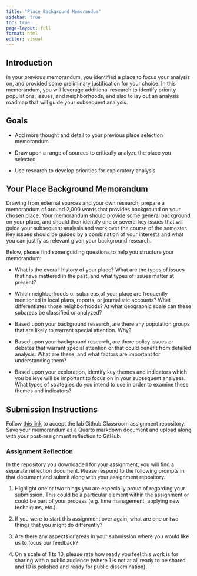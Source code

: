 ```yaml
---
title: "Place Background Memorandum"
sidebar: true
toc: true
page-layout: full
format: html
editor: visual
---
```


## Introduction

In your previous memorandum, you identified a place to focus your analysis on, and provided some preliminary justification for your choice. In this memorandum, you will leverage additional research to identify priority populations, issues, and neighborhoods, and also to lay out an analysis roadmap that will guide your subsequent analysis.

## Goals

-   Add more thought and detail to your previous place selection memorandum

-   Draw upon a range of sources to critically analyze the place you selected

-   Use research to develop priorities for exploratory analysis

## Your Place Background Memorandum

Drawing from external sources and your own research, prepare a memorandum of around 2,000 words that provides background on your chosen place. Your memorandum should provide some general background on your place, and should then identify one or several key issues that will guide your subsequent analysis and work over the course of the semester. Key issues should be guided by a combination of your interests and what you can justify as relevant given your background research.

Below, please find some guiding questions to help you structure your memorandum:

-   What is the overall history of your place? What are the types of issues that have mattered in the past, and what types of issues matter at present?

-   Which neighborhoods or subareas of your place are frequently mentioned in local plans, reports, or journalistic accounts? What differentiates those neighborhoods? At what geographic scale can these subareas be classified or analyzed?

-   Based upon your background research, are there any population groups that are likely to warrant special attention. Why?

-   Based upon your background research, are there policy issues or debates that warrant special attention or that could benefit from detailed analysis. What are these, and what factors are important for understanding them?

-   Based upon your exploration, identify key themes and indicators which you believe will be important to focus on in your subsequent analyses. What types of strategies do you intend to use in order to examine these themes and indicators?

## Submission Instructions

Follow [this link](https://classroom.github.com/a/bNEK_LWx) to accept the lab Github Classroom assignment repository. Save your memorandum as a Quarto markdown document and upload along with your post-assignment reflection to GitHub.

### Assignment Reflection

In the repository you downloaded for your assignment, you will find a separate reflection document. Please respond to the following prompts in that document and submit along with your assignment repository.

1.  Highlight one or two things you are especially proud of regarding your submission. This could be a particular element within the assignment or could be part of your process (e.g. time management, applying new techniques, etc.).

2.  If you were to start this assignment over again, what are one or two things that you might do differently?

3.  Are there any aspects or areas in your submission where you would like us to focus our feedback?

4.  On a scale of 1 to 10, please rate how ready you feel this work is for sharing with a public audience (where 1 is not at all ready to be shared and 10 is polished and ready for public dissemination).
